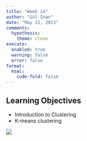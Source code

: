 ```yaml
---
title: "Week 14"
author: "Gül İnan"
date: "May 22, 2023"
comments:
  hypothesis: 
    theme: clean
execute: 
  enabled: true
  warning: false
  error: false
format: 
  html:
    code-fold: false
---
```


## Learning Objectives 

-  Introduction to Clustering
-  K-means clustering


![](/images/sil.png)
